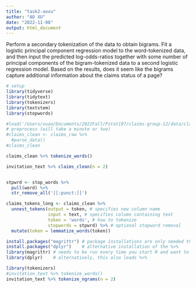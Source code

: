 ```yaml
---
title: "task2-aoxu"
author: "AO XU"
date: "2022-11-08"
output: html_document
---
```


Perform a secondary tokenization of the data to obtain bigrams. Fit a logistic principal component regression model to the word-tokenized data, and then input the predicted log-odds-ratios together with some number of principal components of the bigram-tokenized data to a second logistic regression model. Based on the results, does it seem like the bigrams capture additional information about the claims status of a page?

```r
# setup
library(tidyverse)
library(tidytext)
library(tokenizers)
library(textstem)
library(stopwords)
```

```r
#load('/Users/xuao/Documents/2022Fall/Pstat197/claims-group-12/data/claims-raw.RData')
# preprocess (will take a minute or two)
#claims_clean <- claims_raw %>%
  #parse_data()
#claims_clean
```
```r
claims_clean %>% tokenize_words()
```


```r
invitation_text %>% claims_clean(n = 2)
```


```r
```


```r
stpwrd <- stop_words %>%
  pull(word) %>%
  str_remove_all('[[:punct:]]')

claims_tokens_long <- claims_clean %>%
  unnest_tokens(output = token, # specifies new column name
                input = text, # specifies column containing text
                token = 'words', # how to tokenize
                stopwords = stpwrd) %>% # optional stopword removal
  mutate(token = lemmatize_words(token)) 
```
```r
install.packages("magrittr") # package installations are only needed the first time you use it
install.packages("dplyr")    # alternative installation of the %>%
library(magrittr) # needs to be run every time you start R and want to use %>%
library(dplyr)    # alternatively, this also loads %>%
```

```r
library(tokenizers)
#invitation_text %>% tokenize_words()
invitation_text %>% tokenize_ngrams(n = 2)
```

